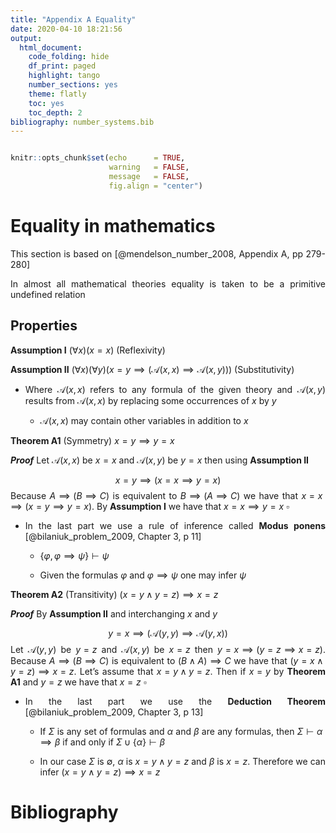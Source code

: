 ```yaml
---
title: "Appendix A Equality"
date: 2020-04-10 18:21:56
output:
  html_document:
    code_folding: hide
    df_print: paged
    highlight: tango
    number_sections: yes
    theme: flatly
    toc: yes
    toc_depth: 2
bibliography: number_systems.bib
---
```


<style>

body {
text-align: justify}

</style>

```r


```

```r
knitr::opts_chunk$set(echo      = TRUE, 
                      warning   = FALSE, 
                      message   = FALSE,
                      fig.align = "center")
```

# Equality in mathematics

This section is based on [@mendelson_number_2008, Appendix A, pp 279-280]

In almost all mathematical theories equality is taken to be a primitive undefined relation

## Properties

__Assumption I__  $(\forall x)(x = x) \text{ (Reflexivity)}$

__Assumption II__ $(\forall x)(\forall y) (x = y \implies (\mathscr{A}(x,x) \implies \mathscr{A}(x,y))) \text{ (Substitutivity)}$

- Where $\mathscr{A}(x,x)$ refers to any formula of the given theory and $\mathscr{A}(x,y)$ results from $\mathscr{A}(x,x)$ by replacing some occurrences of $x$ by $y$

    + $\mathscr{A}(x,x)$ may contain other variables in addition to $x$
    
__Theorem A1__ (Symmetry) $x = y \implies y = x$

__*Proof*__ Let $\mathscr{A}(x,x)$ be $x = x$ and $\mathscr{A}(x,y)$ be $y = x$ then using __Assumption II__

$$x = y \implies (x = x \implies y = x)$$
Because $A \implies (B \implies C)$ is equivalent to $B \implies (A \implies C)$ we have that $x = x \implies (x = y \implies y = x)$. By __Assumption I__ we have that $x = x \implies y = x$ $\square$

- In the last part we use a rule of inference called __Modus ponens__ [@bilaniuk_problem_2009, Chapter 3, p 11]
    
    + $\{\varphi, \varphi \implies \psi \} \vdash \psi$
    
    + Given the formulas $\varphi$ and $\varphi \implies \psi$ one may infer $\psi$

__Theorem A2__ (Transitivity) $(x = y \land y = z) \implies x = z$

__*Proof*__  By __Assumption II__ and interchanging $x$ and $y$

$$y = x \implies (\mathscr{A}(y,y) \implies \mathscr{A}(y,x))$$
Let $\mathscr{A}(y,y)$ be $y = z$ and $\mathscr{A}(x,y)$ be $x = z$ then $y = x \implies (y = z \implies x = z)$. Because $A \implies (B \implies C)$ is equivalent to $(B \land A) \implies C$ we have that $(y = x \land y = z) \implies x = z$. Let's assume that $x = y \land y = z$. Then if $x = y$ by __Theorem A1__ and $y = z$ we have that $x = z$ $\square$

- In the last part we use the __Deduction Theorem__ [@bilaniuk_problem_2009, Chapter 3, p 13]

    + If $\Sigma$ is  any  set  of  formulas and $\alpha$ and $\beta$ are any formulas, then $\Sigma \vdash \alpha \implies \beta$ if and only if $\Sigma \cup \{\alpha\}\vdash \beta$
    
    + In our case $\Sigma$ is $\emptyset$, $\alpha$ is $x = y \land y = z$ and $\beta$ is $x = z$. Therefore we can infer $(x = y \land y = z) \implies x = z$

# Bibliography

